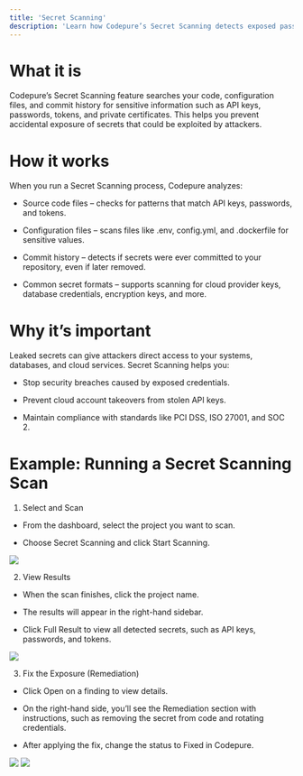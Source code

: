 ```yaml
---
title: 'Secret Scanning'
description: 'Learn how Codepure’s Secret Scanning detects exposed passwords, API keys, and sensitive information in your code and projects.'
---
```


# What it is
Codepure’s Secret Scanning feature searches your code, configuration files, and commit history for sensitive information such as API keys, passwords, tokens, and private certificates. This helps you prevent accidental exposure of secrets that could be exploited by attackers.

# How it works
When you run a Secret Scanning process, Codepure analyzes:

* Source code files – checks for patterns that match API keys, passwords, and tokens.

* Configuration files – scans files like .env, config.yml, and .dockerfile for sensitive values.

* Commit history – detects if secrets were ever committed to your repository, even if later removed.

* Common secret formats – supports scanning for cloud provider keys, database credentials, encryption keys, and more.

# Why it’s important
Leaked secrets can give attackers direct access to your systems, databases, and cloud services. Secret Scanning helps you:

* Stop security breaches caused by exposed credentials.

* Prevent cloud account takeovers from stolen API keys.

* Maintain compliance with standards like PCI DSS, ISO 27001, and SOC 2.

# Example: Running a Secret Scanning Scan

1. Select and Scan

* From the dashboard, select the project you want to scan.

* Choose Secret Scanning and click Start Scanning.

<Frame>
  <img src="/assets/secret_scanning1.PNG" style={{ borderRadius: '0.5rem' }} />
</Frame>

2. View Results

* When the scan finishes, click the project name.

* The results will appear in the right-hand sidebar.

* Click Full Result to view all detected secrets, such as API keys, passwords, and tokens.

<Frame>
  <img src="/assets/secret_scanning2.PNG" style={{ borderRadius: '0.5rem' }} />
</Frame>

3. Fix the Exposure (Remediation)

* Click Open on a finding to view details.

* On the right-hand side, you’ll see the Remediation section with instructions, such as removing the secret from code and rotating credentials.

* After applying the fix, change the status to Fixed in Codepure.

<Frame>
  <img src="/assets/secret_scanning3.PNG" style={{ borderRadius: '0.5rem' }} />
</Frame>

<Frame>
  <img src="/assets/secret_scanning4.PNG" style={{ borderRadius: '0.5rem' }} />
</Frame>